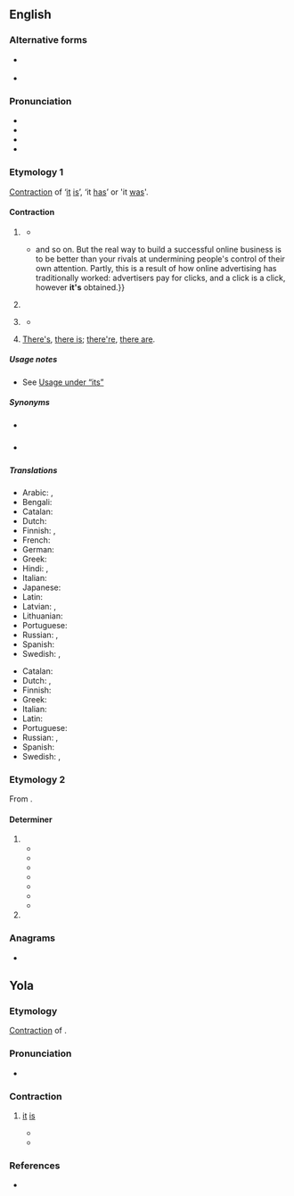 {{also|its|ITS|its'|'its}}
==English==

===Alternative forms===
* {{l|en|i's}} {{qualifier|eye dialect}}
* {{l|en|it'sa}} {{q|pseudo-Italian}}

===Pronunciation===
* {{IPA|en|/ɪts/}}
* {{audio|en|en-us-it's.ogg|a=US}}
* {{rhymes|en|ɪts|s=1}}
* {{homophones|en|its}}

===Etymology 1===
[[contraction|Contraction]] of ‘[[it]] [[is]]’, ‘it [[has]]’ or 'it [[was]]'.

====Contraction====
{{en-cont|head=it’s}}

# {{contraction of|en|[[it]] [[is]]}}
#: {{ux|en|'''it’s''' too expensive;&nbsp; '''it’s''' coming right for us!; [[it's a free country|'''it's''' a free country]]}}
#* {{quote-book|en|year=1743|author=Martin Marley|title=The Good Confessor|page=307|passage=[...], guided not by his own Will, but by the Medick Science, which dictates, that '''it's''' recessary, beneficial, and convenient to alter, mix, and temper this medicine, and fit it to the Disposition, and Constitution of the Patient[.]}}
#* {{quote-journal|en|date=2013-06-21|author=w:Oliver Burkeman
|volume=189|issue=2|page=48|magazine=w:The Guardian Weekly
|title=[http://www.theguardian.com/technology/2013/may/10/conscious-computing-twitter-facebook-google The tao of tech]
|passage=The dirty secret of the internet is that all this distraction and interruption is immensely profitable. Web companies like to boast about{{...}}and so on. But the real way to build a successful online business is to be better than your rivals at undermining people's control of their own attention. Partly, this is a result of how online advertising has traditionally worked: advertisers pay for clicks, and a click is a click, however '''it's''' obtained.}}
# {{contraction of|en|[[it]] [[has]]}}
#: {{ux|en|'''It’s''' been a long time since I’ve had cheesecake.}}
# {{contraction of|en|[[it]] [[was]]}}
#: {{ux|en|'''It’s''' the same stoneground flour from this week that we used to make last week's strudel.}}
#* {{quote-book|en|year=2016|author=Dominique Roques
|title=Pico Bogue - Volume 4 - Striking the Balance|chapter=|url=https://www.google.ca/books/edition/Pico_Bogue_Volume_4_Striking_the_Balance/ZjN_DQAAQBAJ?hl=en&gbpv=0|page=31|passage=I guess for you '''it's''' the past that had a surprise in store.}}
# {{lb|en|dialectal}} [[there's|There's]], [[there is]]; [[there're]], [[there are]].
#: {{ux|en|'''it's''' a fine line between love and hate;&nbsp;'''it's''' a package for you by the door}}

=====Usage notes=====
* See [[its#Usage notes|Usage under “its”]]

=====Synonyms=====
* {{sense|it is}} {{l|en|’tis}}
* {{sense|it was}} {{l|en|’twas}}

=====Translations=====
{{trans-top|it is}}
* Arabic: {{t|ar|اِنَّه|m}}, {{t|ar|اِنَّهَا|f}}
* Bengali: {{t|bn|ইহা হয়|sc=Beng}}
* Catalan: {{t|ca|[[ell]] [[és]]}}
* Dutch: {{t|nl|[[’t]] [[is]]}}
* Finnish: {{t|fi|[[se]] [[on]]}}, {{t+|fi|on}}
* French: {{t+|fr|c'est}}
* German: {{t|de|[[es]] [[ist]]}}
* Greek: {{t+|el|είναι}}
* Hindi: {{t|hi|यह है|sc=Deva}}, {{t|hi|यहे है}}
* Italian: {{t+|it|è}}
* Japanese: {{t+|ja|です|tr=desu}}
* Latin: {{t+|la|est}}
* Latvian: {{t|lv|[[tas]] [[ir]]}}, {{t|lv|[[tā]] [[ir]]}}
* Lithuanian: {{t|lt|[[tai]] [[yra]]}}
* Portuguese: {{t+|pt|é}}
* Russian: {{t+|ru|э́то}}, {{t+|ru|есть}}
* Spanish: {{t+|es|es}}
* Swedish: {{t|sv|[[det]] [[är]]}}, {{t|sv|[[den]] [[är]]}}
{{trans-bottom}}

{{trans-top|it has}}
* Catalan: {{t|ca|[[ell]] [[té]]}}
* Dutch: {{t|nl|[[’t]] [[heeft]]}}, {{t|nl|[[’t]] [[is]]}}
* Finnish: {{t+|fi|on}}
* Greek: {{t+|el|έχει}}
* Italian: {{t+|it|ha}}
* Latin: {{t+|la|habet}}
* Portuguese: {{t+|pt|tem}}
* Russian: {{t+|ru|иметь|alt=име́ет}}, {{t+|ru|есть}}
* Spanish: {{t+|es|ha}}
* Swedish: {{t|sv|[[det]] [[har]]}}, {{t|sv|[[den]] [[har]]}}
{{trans-bottom}}

===Etymology 2===
From {{compound|en|it|-'s|alt2=-’s|pos2=possessive marker}}.

====Determiner====
{{head|en|determiner|cat2=possessive determiners}}

# {{obsolete form of|en|its}}
#* {{RQ:Montaigne Florio Essayes|chapter=43|book=I|passage=The manner wherewith our Lawes assay to moderate the foolish and vaine expences of table-cheare and apparell, seemeth contrarie to '''it’s''' end.}}
#* {{quote-book|en|year=1767|author=George Canning|chapter=Anti-Lucretius|title=Poems|location=London|publisher=for the author|page=281|url=https://catalog.hathitrust.org/Record/007697226
|passage=Behold the balanc’d Scales suspended stand,<br>Neither a jot inclin’d to either hand:<br>But place the smallest grain of weight in one,<br>Straight the fraternal equipoise is gone;<br>The loaded scale, preponderant, downward flies,<br>Drags down the chain, and makes '''it’s''' [''sic''] partner rise.}}
#* {{quote-text|en|year=1787|title=w:United States Constitution|chapter={{w|Article One of the United States Constitution|Article I}}
|passage=No State shall, without the Consent of the Congress, lay any Imposts or Duties on Imports or Exports, except what may be absolutely necessary for executing '''it's''' inspection Laws[.]}}
#* {{quote-text|en|year=1803|author=President Thomas Jefferson|title=Instructions to Captain Meriwether Lewis
|passage=The object of your mission is to explore the Missouri river, & such principal stream of it, as, by '''it’s''' course & communication with the waters of the Pacific Ocean.}}
#* {{RQ:Austen Emma|volume=III|chapter=IV|page=60|passage='''It’s''' tendency would be to raise and refine her mind—and it must be saving her from the danger of degradation.}}
#* {{quote-book
|en
|year=1848
|title=w:Treaty of Guadalupe Hidalgo
|url=https://en.wikisource.org/wiki/Treaty_of_Guadalupe_Hidalgo_(original)
|text=Article V.<br>The Boundary line between the two Republics shall commence in the Gulf of Mexico, three leagues from land, opposite the mouth of the Rio Grande, otherwise called Rio Bravo del Norte, or opposite the mouth of '''it’s''' deepest branch, if it should have more than one branch emptying directly into the sea; from thence up the middle of that river, following the deepest channel, where it has more than one, to the point where it strikes the southern boundary of New Mexico; thence, westwardly, along the whole southern boundary of New Mexico (which runs north of the town called Paso) to '''it’s''' western termination; thence, northward, along the western line of New Mexico, until it intersects the first branch of the river Gila; (or if it should not intersect any branch of that river, then, to the point on the said line nearest to such branch, and thence in a direct line to the same;) thence down the middle of the said branch and of the said river, until it empties into the Rio Colorado; thence, across the Rio Colorado, following the division line between Upper and Lower California, to the Pacific Ocean.}}
#* {{RQ:Twain Tom Sawyer|page=219|passage=The mouth of the cave was up the hillside—an opening shaped like a letter A. '''It’s''' massive oaken door stood unbarred.}}
# {{misspelling of|en|its}}

===Anagrams===
* {{anagrams|en|a=ist|SIT|'tis|Sit|IST|TIs|t'is|tis|STI|TIS|is't|ist|sit|-ist|Ist|TSI|S.T.I.}}

==Yola==

===Etymology===
[[contraction|Contraction]] of {{m|yol|it}} {{m|yol|is}}.

===Pronunciation===
* {{IPA|yol|/ɪts/}}

===Contraction===
{{head|yol|contraction}}

# [[it]] [[is]]
#: {{syn|yol|tis}}
#* {{quote-book|yol|year=1867|chapter=THE BRIDE'S PORTION|page=102|title=SONGS, ETC. IN THE DIALECT OF FORTH AND BARGY|passage=A portion ich gae her, was ('''it's''' now ich have ee-tolth)|translation=The portion I gave her was ('''it's''' now I have told)}}
#* {{quote-book|yol|year=1867|chapter=ABOUT AN OLD SOW GOING TO BE KILLED|number=2|page=106|title=SONGS, ETC. IN THE DIALECT OF FORTH AND BARGY|passage=Ich aam a vat hog '''it's''' drue. Aar is ken apan aam.|translation=I am a fat hog, ''''tis''' true. There is ken upon them.}}

===References===
* {{R:Poole 1867|page=102}}
